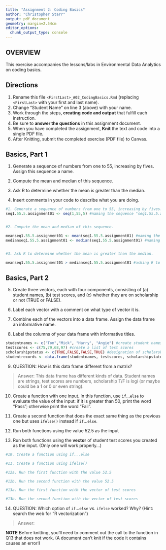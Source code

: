 ```yaml
---
title: "Assignment 2: Coding Basics"
author: "Christopher Starr"
output: pdf_document
geometry: margin=2.54cm
editor_options: 
  chunk_output_type: console
---
```


## OVERVIEW

This exercise accompanies the lessons/labs in Environmental Data Analytics on coding basics.

## Directions

1.  Rename this file `<FirstLast>_A02_CodingBasics.Rmd` (replacing `<FirstLast>` with your first and last name).
2.  Change "Student Name" on line 3 (above) with your name.
3.  Work through the steps, **creating code and output** that fulfill each instruction.
4.  Be sure to **answer the questions** in this assignment document.
5.  When you have completed the assignment, **Knit** the text and code into a single PDF file.
6.  After Knitting, submit the completed exercise (PDF file) to Canvas.

## Basics, Part 1

1.  Generate a sequence of numbers from one to 55, increasing by fives. Assign this sequence a name.

2.  Compute the mean and median of this sequence.

3.  Ask R to determine whether the mean is greater than the median.

4.  Insert comments in your code to describe what you are doing.

```r
#1. Generate a sequence of numbers from one to 55, increasing by fives. Assign this sequence a name.
seq1.55.5.assignment01 <- seq(1,55,5) #naming the sequence "seq1.55.5.assignment01" then generating the sequence


#2. Compute the mean and median of this sequence.

meanseq1.55.5.assignment01 <- mean(seq1.55.5.assignment01) #naming the mean of "seq1..."
medianseq1.55.5.assignment01 <- median(seq1.55.5.assignment01) #naming the med of "seq1..."


#3. Ask R to determine whether the mean is greater than the median.

meanseq1.55.5.assignment01 > medianseq1.55.5.assignment01 #asking R to evaluate the statement Mean is greater than Median of "seq1..."

```

## Basics, Part 2

5.  Create three vectors, each with four components, consisting of (a) student names, (b) test scores, and (c) whether they are on scholarship or not (TRUE or FALSE).

6.  Label each vector with a comment on what type of vector it is.

7.  Combine each of the vectors into a data frame. Assign the data frame an informative name.

8.  Label the columns of your data frame with informative titles.

```r
studentnames <- c("Tom","Mick", "Harry", "Angie") #create student names vector
testscores <- c(75,79,68,97) #create a list of test scores
scholarshipstatus <- c(TRUE,FALSE,FALSE,TRUE) #designation of scholarship status TRUE=on a scholarship
studentrecords <- data.frame(studentnames, testscores, scholarshipstatus) #combine each independent vector into one data frame, allowing the points across vectors to be aligned with the name of the students.

```

9.  QUESTION: How is this data frame different from a matrix?

> Answer: This data frame has different kinds of data. Student names are strings, test scores are numbers, scholarship T/F is logi (or maybe could be a 1 or 0 or even string).

10. Create a function with one input. In this function, use `if`...`else` to evaluate the value of the input: if it is greater than 50, print the word "Pass"; otherwise print the word "Fail". 

11. Create a second function that does the exact same thing as the previous one but uses `ifelse()` instead if `if`...`else `. 

12. Run both functions using the value 52.5 as the input

13. Run both functions using the **vector** of student test scores you created as the input. (Only one will work properly...)

```r
#10. Create a function using if...else

#11. Create a function using ifelse()

#12a. Run the first function with the value 52.5

#12b. Run the second function with the value 52.5

#13a. Run the first function with the vector of test scores

#13b. Run the second function with the vector of test scores
```

14. QUESTION: Which option of `if`...`else` vs. `ifelse` worked? Why? (Hint: search the web for "R vectorization")

> Answer:


**NOTE** Before knitting, you'll need to comment out the call to the function in Q13 that does not work. (A document can't knit if the code it contains causes an error!)